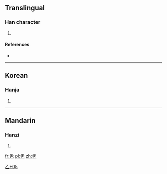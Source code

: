 ==Translingual==

===Han character===
{{Han char|rn=5|rad=乙|as=05|sn=6|four=20717|canj=HFDN|ids=⿱乎乙}}

# {{defn|Han|sort=乙05}}

====References====
* {{Han ref|kx=0084.141|dj=0171.191|hdz=10053.081|uh=4E6F|ud=20079}}

----

==Korean==

===Hanja===
{{ko-hanja|hangeul=올|rv=ol|mr=ol|y=ol}}

# {{defn|lang=ko|sort=乙05}}

[[Category:Korean-only CJKV Characters|乙+05]]

----

==Mandarin==

===Hanzi===
{{cmn-hanzi|pin=[[hū]] ([[hu1]])|wg=hu<sup>1</sup>}}

# {{defn|lang=cmn|sort=乙05}}

[[fr:乯]]
[[pl:乯]]
[[zh:乯]]